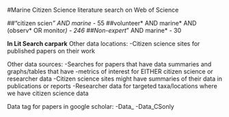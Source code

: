 #Marine Citizen Science literature search on Web of Science

##"citizen scien*" AND marine* - 55
##volunteer* AND marine* AND (observ* OR monitor*) - 246
##Non-expert*" AND marine* - 30

**In Lit Search carpark**
Other data locations:
-Citizen science sites for published papers on their work

Other data sources:
-Searches for papers that have data summaries and graphs/tables that have -metrics of interest for EITHER citizen science or researcher data
  -Citizen science sites might have summaries of their data in publications or reports
	-Researcher data for targeted taxa/locations where we have citizen science data

Data tag for papers in google scholar:
-Data_
-Data_CSonly
